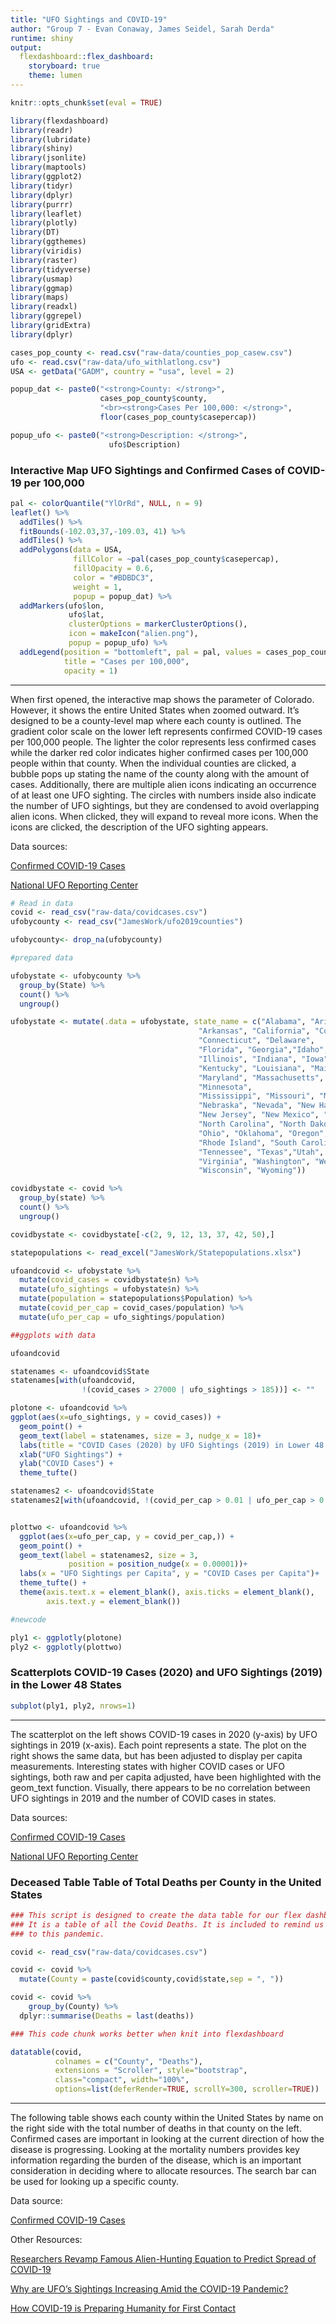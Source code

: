 ```yaml
---
title: "UFO Sightings and COVID-19"
author: "Group 7 - Evan Conaway, James Seidel, Sarah Derda"
runtime: shiny
output: 
  flexdashboard::flex_dashboard:
    storyboard: true
    theme: lumen
---
```


```r
knitr::opts_chunk$set(eval = TRUE)
```


```r

library(flexdashboard)
library(readr)
library(lubridate)
library(shiny)
library(jsonlite)
library(maptools)
library(ggplot2)
library(tidyr)
library(dplyr)
library(purrr)
library(leaflet)
library(plotly)
library(DT)
library(ggthemes)
library(viridis)
library(raster)
library(tidyverse)
library(usmap)
library(ggmap)
library(maps)
library(readxl)
library(ggrepel)
library(gridExtra)
library(dplyr)

```

```r

cases_pop_county <- read.csv("raw-data/counties_pop_casew.csv")
ufo <- read.csv("raw-data/ufo_withlatlong.csv")
USA <- getData("GADM", country = "usa", level = 2)

popup_dat <- paste0("<strong>County: </strong>", 
                    cases_pop_county$county, 
                    "<br><strong>Cases Per 100,000: </strong>", 
                    floor(cases_pop_county$casepercap))

popup_ufo <- paste0("<strong>Description: </strong>", 
                      ufo$Description)

```

### **Interactive Map**  UFO Sightings and Confirmed Cases of COVID-19 per 100,000 {data-commentary-width=300}

```r

pal <- colorQuantile("YlOrRd", NULL, n = 9)
leaflet() %>% 
  addTiles() %>% 
  fitBounds(-102.03,37,-109.03, 41) %>% 
  addTiles() %>% 
  addPolygons(data = USA,
              fillColor = ~pal(cases_pop_county$casepercap), 
              fillOpacity = 0.6, 
              color = "#BDBDC3", 
              weight = 1,
              popup = popup_dat) %>% 
  addMarkers(ufo$lon, 
             ufo$lat, 
             clusterOptions = markerClusterOptions(),
             icon = makeIcon("alien.png"),
             popup = popup_ufo) %>% 
  addLegend(position = "bottomleft", pal = pal, values = cases_pop_county$casepercap,
            title = "Cases per 100,000",
            opacity = 1)

```

*** 

When first opened, the interactive map shows the parameter of Colorado. However, it shows the entire United States when zoomed outward. It's designed to be a county-level map where each county is outlined. The gradient color scale on the lower left represents confirmed COVID-19 cases per 100,000 people. The lighter the color represents less confirmed cases while the darker red color indicates higher confirmed cases per 100,000 people within that county. When the individual counties are clicked, a bubble pops up stating the name of the county along with the amount of cases. Additionally, there are multiple alien icons indicating an occurrence of at least one UFO sighting. The circles with numbers inside also indicate the number of UFO sightings, but they are condensed to avoid overlapping alien icons. When clicked, they will expand to reveal more icons. When the icons are clicked, the description of the UFO sighting appears.

Data sources: 

[Confirmed COVID-19 Cases](https://raw.githubusercontent.com/nytimes/covid-19-data/master/us-counties.csv)

[National UFO Reporting Center](http://www.nuforc.org/webreports.html)

```r

# Read in data
covid <- read_csv("raw-data/covidcases.csv")
ufobycounty <- read_csv("JamesWork/ufo2019counties") 

ufobycounty<- drop_na(ufobycounty)

#prepared data

ufobystate <- ufobycounty %>% 
  group_by(State) %>% 
  count() %>% 
  ungroup()

ufobystate <- mutate(.data = ufobystate, state_name = c("Alabama", "Arizona", 
                                          "Arkansas", "California", "Colorado", 
                                          "Connecticut", "Delaware", 
                                          "Florida", "Georgia","Idaho", 
                                          "Illinois", "Indiana", "Iowa", "Kansas", 
                                          "Kentucky", "Louisiana", "Maine", 
                                          "Maryland", "Massachusetts", "Michigan", 
                                          "Minnesota",
                                          "Mississippi", "Missouri", "Montana", 
                                          "Nebraska", "Nevada", "New Hampshire", 
                                          "New Jersey", "New Mexico", "New York", 
                                          "North Carolina", "North Dakota",
                                          "Ohio", "Oklahoma", "Oregon", "Pennsylvania",
                                          "Rhode Island", "South Carolina", "South Dakota", 
                                          "Tennessee", "Texas","Utah", "Vermont", 
                                          "Virginia", "Washington", "West Virginia", 
                                          "Wisconsin", "Wyoming"))

covidbystate <- covid %>% 
  group_by(state) %>% 
  count() %>% 
  ungroup() 

covidbystate <- covidbystate[-c(2, 9, 12, 13, 37, 42, 50),]

statepopulations <- read_excel("JamesWork/Statepopulations.xlsx")

ufoandcovid <- ufobystate %>%
  mutate(covid_cases = covidbystate$n) %>% 
  mutate(ufo_sightings = ufobystate$n) %>% 
  mutate(population = statepopulations$Population) %>% 
  mutate(covid_per_cap = covid_cases/population) %>% 
  mutate(ufo_per_cap = ufo_sightings/population)

##ggplots with data

ufoandcovid

statenames <- ufoandcovid$State
statenames[with(ufoandcovid, 
                !(covid_cases > 27000 | ufo_sightings > 185))] <- ""

plotone <- ufoandcovid %>% 
ggplot(aes(x=ufo_sightings, y = covid_cases)) +
  geom_point() +
  geom_text(label = statenames, size = 3, nudge_x = 18)+
  labs(title = "COVID Cases (2020) by UFO Sightings (2019) in Lower 48 states (per Capita on Right)")+
  xlab("UFO Sightings") +
  ylab("COVID Cases") +
  theme_tufte()

statenames2 <- ufoandcovid$State
statenames2[with(ufoandcovid, !(covid_per_cap > 0.01 | ufo_per_cap > 0.00005))] <- ""


plottwo <- ufoandcovid %>% 
  ggplot(aes(x=ufo_per_cap, y = covid_per_cap,)) +
  geom_point() +
  geom_text(label = statenames2, size = 3,
             position = position_nudge(x = 0.00001))+
  labs(x = "UFO Sightings per Capita", y = "COVID Cases per Capita")+
  theme_tufte() +
  theme(axis.text.x = element_blank(), axis.ticks = element_blank(),
        axis.text.y = element_blank())

#newcode

ply1 <- ggplotly(plotone)
ply2 <- ggplotly(plottwo)


```

### **Scatterplots**  COVID-19 Cases (2020) and UFO Sightings (2019) in the Lower 48 States  {data-commentary-width=300}

```r

subplot(ply1, ply2, nrows=1)

```

*** 

The scatterplot on the left shows COVID-19 cases in 2020 (y-axis) by UFO sightings in 2019 (x-axis). Each point represents a state. The plot on the right shows the same data, but has been adjusted to display per capita measurements. Interesting states with higher COVID cases or UFO sightings, both raw and per capita adjusted, have been highlighted with the geom_text function. Visually, there appears to be no correlation between UFO sightings in 2019 and the number of COVID cases in states. 

Data sources:

[Confirmed COVID-19 Cases](https://raw.githubusercontent.com/nytimes/covid-19-data/master/us-counties.csv)

[National UFO Reporting Center](http://www.nuforc.org/webreports.html)

### **Deceased Table**  Table of Total Deaths per County in the United States {data-commentary-width=300}

```r

### This script is designed to create the data table for our flex dashboard.
### It is a table of all the Covid Deaths. It is included to remind us of everyone that has passed due 
### to this pandemic. 

covid <- read_csv("raw-data/covidcases.csv")

covid <- covid %>% 
  mutate(County = paste(covid$county,covid$state,sep = ", "))

covid <- covid %>% 
    group_by(County) %>% 
  dplyr::summarise(Deaths = last(deaths))

### This code chunk works better when knit into flexdashboard

datatable(covid, 
          colnames = c("County", "Deaths"), 
          extensions = "Scroller", style="bootstrap", 
          class="compact", width="100%", 
          options=list(deferRender=TRUE, scrollY=300, scroller=TRUE))

```

***

The following table shows each county within the United States by name on the right side with the total number of deaths in that county on the left. Confirmed cases are important in looking at the current direction of how the disease is progressing. Looking at the mortality numbers provides key information regarding the burden of the disease, which is an important consideration in deciding where to allocate resources. The search bar can be used for looking up a specific county.

Data source:

[Confirmed COVID-19 Cases](https://raw.githubusercontent.com/nytimes/covid-19-data/master/us-counties.csv)

Other Resources:

[Researchers Revamp Famous Alien-Hunting Equation to Predict Spread of COVID-19](https://www.livescience.com/covid-19-model-drake-equation.html)

[Why are UFO's Sightings Increasing Amid the COVID-19 Pandemic?](https://www.thecut.com/2020/08/ufo-sightings-covid-19-pandemic.html)

[How COVID-19 is Preparing Humanity for First Contact](https://astronomy.com/news/2020/08/how-covid-19-is-preparing-humanity-for-first-contact)
